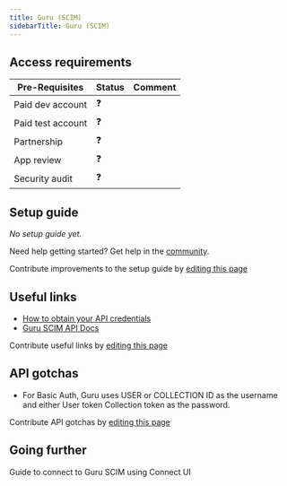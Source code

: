 ```yaml
---
title: Guru (SCIM)
sidebarTitle: Guru (SCIM)
---
```



<Overview />
<PreBuiltTooling />
<PreBuiltUseCases />

## Access requirements
| Pre-Requisites | Status | Comment|
| - | - | - |
| Paid dev account | ❓ |  |
| Paid test account | ❓ |  |
| Partnership | ❓ | |
| App review | ❓ |  |
| Security audit | ❓ | |


## Setup guide

_No setup guide yet._

<Tip>Need help getting started? Get help in the [community](https://nango.dev/slack).</Tip>

<Note>Contribute improvements to the setup guide by [editing this page](https://github.com/nangohq/nango/tree/master/docs-v2/integrations/all/guru-scim.mdx)</Note>


## Useful links

-   [How to obtain your API credentials](https://help.trelica.com/hc/en-us/articles/11265725980445-Guru)
-   [Guru SCIM API Docs](https://help.getguru.com/docs/setting-up-onelogin-sso-and-scim-for-guru)

<Note>Contribute useful links by [editing this page](https://github.com/nangohq/nango/tree/master/docs-v2/integrations/all/guru-scim.mdx)</Note>

## API gotchas

- For Basic Auth, Guru uses USER or COLLECTION ID as the username and either User token Collection token as the password.


<Note>Contribute API gotchas by [editing this page](https://github.com/nangohq/nango/tree/master/docs-v2/integrations/all/guru-scim.mdx)</Note>

## Going further

<Card title="Connect to Guru SCIM" icon="link" href="/integrations/all/guru-scim/connect" horizontal>
  Guide to connect to Guru SCIM using Connect UI
</Card>

